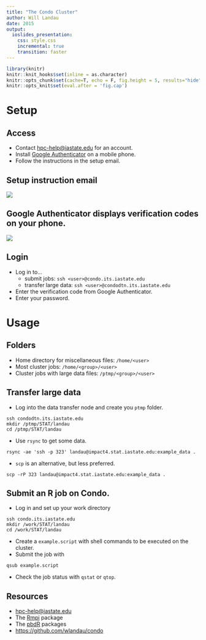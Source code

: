 ```yaml
---
title: "The Condo Cluster"
author: Will Landau
date: 2015
output: 
  ioslides_presentation:
    css: style.css
    incremental: true
    transition: faster
---
```


```r
library(knitr)
knitr::knit_hooks$set(inline = as.character)
knitr::opts_chunk$set(cache=T, echo = F, fig.height = 5, results="hide", message=F, warning = F)
knitr::opts_knit$set(eval.after = 'fig.cap')
```

# Setup

## Access

- Contact [hpc-help@iastate.edu](hpc-help@iastate.edu) for an account. 
- Install [Google Authenticator](http://hpcgroup.public.iastate.edu/HPC/Condo/IGA.html) on a mobile phone.
- Follow the instructions in the setup email.

## Setup instruction email

![](config.png)

## Google Authenticator displays verification codes on your phone.

![](auth.jpg)

## Login

- Log in to...
    - submit jobs: `ssh <user>@condo.its.iastate.edu`
    - transfer large data: `ssh <user>@condodtn.its.iastate.edu`
- Enter the verification code from Google Authenticator.
- Enter your password.


# Usage

## Folders

- Home directory for miscellaneous files: `/home/<user>`
- Most cluster jobs: `/home/<group>/<user>`
- Cluster jobs with large data files: `/ptmp/<group>/<user>`


## Transfer large data {.build}

- Log into the data transfer node and create you `ptmp` folder.

```
ssh condodtn.its.iastate.edu
mkdir /ptmp/STAT/landau
cd /ptmp/STAT/landau
```

- Use `rsync` to get some data.

```
rsync -ae 'ssh -p 323' landau@impact4.stat.iastate.edu:example_data .
```

- `scp` is an alternative, but less preferred.

```
scp -rP 323 landau@impact4.stat.iastate.edu:example_data .
```

## Submit an R job on Condo.  {.build}

- Log in and set up your work directory

```
ssh condo.its.iastate.edu
mkdir /work/STAT/landau
cd /work/STAT/landau
```

- Create a `example.script` with shell commands to be executed on the cluster.
- Submit the job with 

```
qsub example.script
```

- Check the job status with `qstat` or `qtop`.

## Resources

- [hpc-help@iastate.edu](hpc-help@iastate.edu)
- The [Rmpi](https://cran.r-project.org/web/packages/Rmpi/index.html) package
- The [pbdR](http://r-pbd.org/) packages
- [https://github.com/wlandau/condo](https://github.com/wlandau/condo)




